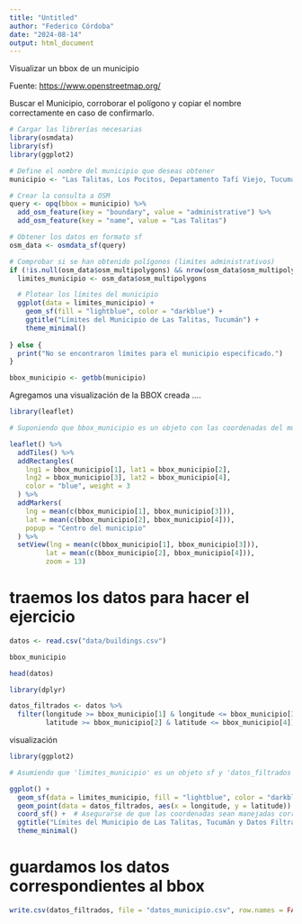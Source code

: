 ```yaml
---
title: "Untitled"
author: "Federico Córdoba"
date: "2024-08-14"
output: html_document
---
```


Visualizar un bbox de un municipio

Fuente: [https://www.openstreetmap.org/](https://www.openstreetmap.org)

Buscar el Municipio, corroborar el polígono y copiar el nombre correctamente en caso de confirmarlo.

```r
# Cargar las librerías necesarias
library(osmdata)
library(sf)
library(ggplot2)

# Define el nombre del municipio que deseas obtener
municipio <- "Las Talitas, Los Pocitos, Departamento Tafí Viejo, Tucumán, T4103, Argentina"

# Crear la consulta a OSM
query <- opq(bbox = municipio) %>%
  add_osm_feature(key = "boundary", value = "administrative") %>%
  add_osm_feature(key = "name", value = "Las Talitas")

# Obtener los datos en formato sf
osm_data <- osmdata_sf(query)

# Comprobar si se han obtenido polígonos (limites administrativos)
if (!is.null(osm_data$osm_multipolygons) && nrow(osm_data$osm_multipolygons) > 0) {
  limites_municipio <- osm_data$osm_multipolygons

  # Plotear los límites del municipio
  ggplot(data = limites_municipio) +
    geom_sf(fill = "lightblue", color = "darkblue") +
    ggtitle("Límites del Municipio de Las Talitas, Tucumán") +
    theme_minimal()
  
} else {
  print("No se encontraron límites para el municipio especificado.")
}
```


```r
bbox_municipio <- getbb(municipio)
```

Agregamos una visualización de la BBOX creada ....

```r
library(leaflet)

# Suponiendo que bbox_municipio es un objeto con las coordenadas del municipio

leaflet() %>%
  addTiles() %>%
  addRectangles(
    lng1 = bbox_municipio[1], lat1 = bbox_municipio[2],
    lng2 = bbox_municipio[3], lat2 = bbox_municipio[4],
    color = "blue", weight = 3
  ) %>%
  addMarkers(
    lng = mean(c(bbox_municipio[1], bbox_municipio[3])),
    lat = mean(c(bbox_municipio[2], bbox_municipio[4])),
    popup = "Centro del municipio"
  ) %>%
  setView(lng = mean(c(bbox_municipio[1], bbox_municipio[3])),
         lat = mean(c(bbox_municipio[2], bbox_municipio[4])),
         zoom = 13)
```

# traemos los datos para hacer el ejercicio

```r
datos <- read.csv("data/buildings.csv")
```


```r
bbox_municipio
```
```r
head(datos)
```
```r
library(dplyr)
```

```r
datos_filtrados <- datos %>%
  filter(longitude >= bbox_municipio[1] & longitude <= bbox_municipio[3] &
         latitude >= bbox_municipio[2] & latitude <= bbox_municipio[4])
```


visualización

```r
library(ggplot2)

# Asumiendo que 'limites_municipio' es un objeto sf y 'datos_filtrados' es un dataframe

ggplot() +
  geom_sf(data = limites_municipio, fill = "lightblue", color = "darkblue") +
  geom_point(data = datos_filtrados, aes(x = longitude, y = latitude)) +
  coord_sf() +  # Asegurarse de que las coordenadas sean manejadas correctamente
  ggtitle("Límites del Municipio de Las Talitas, Tucumán y Datos Filtrados") +
  theme_minimal()
```


# guardamos los datos correspondientes al bbox


```r
write.csv(datos_filtrados, file = "datos_municipio.csv", row.names = FALSE)
```




